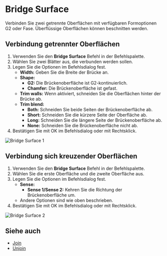 
# Bridge Surface

<Reference shortcut="" command="Bridge Surface" button="" />

Verbinden Sie zwei getrennte Oberflächen mit verfügbaren Formoptionen G2 oder Fase. Überflüssige Oberflächen können beschnitten werden.

## Verbindung getrennter Oberflächen

1. Verwenden Sie den **Bridge Surface** Befehl in der Befehlspalette.
2. Wählen Sie zwei Blätter aus, die verbunden werden sollen.
3. Legen Sie die Optionen im Befehlsdialog fest.
    - **Width:** Geben Sie die Breite der Brücke an.
    - **Shape:** 
        - **G2:** Die Brückenoberfläche ist G2-kontinuierlich.
        - **Chamfer:** Die Brückenoberfläche ist gefast.
    - **Trim walls:** Wenn aktiviert, schneiden Sie die Oberflächen hinter der Brücke ab.
    - **Trim blend:** 
        - **Both:** Schneiden Sie beide Seiten der Brückenoberfläche ab.
        - **Short:** Schneiden Sie die kürzere Seite der Oberfläche ab.
        - **Long:** Schneiden Sie die längere Seite der Brückenoberfläche ab.
        - **None:** Schneiden Sie die Brückenoberfläche nicht ab.
4. Bestätigen Sie mit OK im Befehlsdialog oder mit Rechtsklick.

![Bridge Surface 1](/img/bridge-surface-1.gif)

## Verbindung sich kreuzender Oberflächen

1. Verwenden Sie den **Bridge Surface** Befehl in der Befehlspalette.
2. Wählen Sie die erste Oberfläche und die zweite Oberfläche aus.
3. Legen Sie die Optionen im Befehlsdialog fest.
    - **Sense:** 
        - **Sense 1/Sense 2:** Kehren Sie die Richtung der Brückenoberfläche um.
    - Andere Optionen sind wie oben beschrieben.
4. Bestätigen Sie mit OK im Befehlsdialog oder mit Rechtsklick.

![Bridge Surface 2](/img/bridge-surface-2.gif)

## Siehe auch
- [Join](./join)
- [Unjoin](./unjoin)